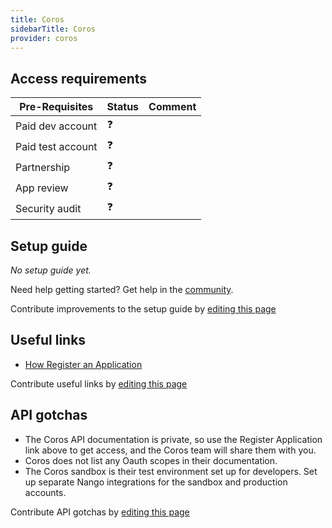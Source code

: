 ```yaml
---
title: Coros
sidebarTitle: Coros
provider: coros
---
```



<Overview />
<PreBuiltTooling />
<PreBuiltUseCases />

## Access requirements
| Pre-Requisites | Status | Comment|
| - | - | - |
| Paid dev account | ❓ |  |
| Paid test account | ❓ |  |
| Partnership | ❓ | |
| App review | ❓ |  |
| Security audit | ❓ | |


## Setup guide

_No setup guide yet._

<Tip>Need help getting started? Get help in the [community](https://nango.dev/slack).</Tip>

<Note>Contribute improvements to the setup guide by [editing this page](https://github.com/nangohq/nango/tree/master/docs-v2/integrations/all/coros.mdx)</Note>


## Useful links

-   [How Register an Application](https://support.coros.com/hc/en-us/articles/17085887816340-Submit-an-API-Application)

<Note>Contribute useful links by [editing this page](https://github.com/nangohq/nango/tree/master/docs-v2/integrations/all/coros.mdx)</Note>

## API gotchas
- The Coros API documentation is private, so use the Register Application link above to get access, and the Coros team will share them with you.
- Coros does not list any Oauth scopes in their documentation.
- The Coros sandbox is their test environment set up for developers. Set up separate Nango integrations for the sandbox and production accounts.

<Note>Contribute API gotchas by [editing this page](https://github.com/nangohq/nango/tree/master/docs-v2/integrations/all/coros.mdx)</Note>